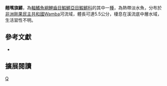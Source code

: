 {{Speciesbox 
| taxon = Aphyosemion teugelsi
| status = NE
| status_system = IUCN3.1
| authority =  [[van_Der_Zee|van Der Zee]] & [[Sonnenberg|Sonnenberg]], 2010
| synonyms = 
}}
'''翹嘴旗鱂'''，為[[輻鰭魚綱|輻鰭魚綱]][[鯉齒目|鯉齒目]][[鰕鱂亞目|鰕鱂亞目]][[鰕鱂科|鰕鱂科]]的其中一[[種|種]]，為熱帶淡水魚，分布於[[非洲|非洲]][[剛果民主共和國|剛果民主共和國]]Wamba河流域，體長可達5.5公分，棲息在溪流底中層水域，生活習性不明。

== 參考文獻 ==
*{{FishBase_species|genus=Aphyosemion|species=teugelsi|year=2014|month=7}}

== 擴展閱讀 ==
{{refbegin}}
{{wikispecies-inline|Aphyosemion teugelsi|翹嘴旗鱂}}
{{refend}}
{{Taxonbar|from=Q5494409}}

[[Category:旗鱂屬|Q]]
{{animal-stub}}